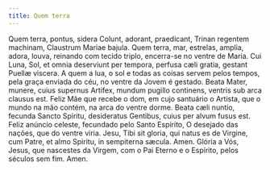 ```yaml
---
title: Quem terra
---
```


<div class="grid grid-cols-2 gap-5">
  <span class="col-6 dropcaps text-justify">
    Quem terra, pontus, sidera Colunt, adorant, praedicant, Trinan regentem
    machinam, Claustrum Mariae bajula.
  </span>
  <span class="col-6 dropcaps text-justify">
    Quem terra, mar, estrelas, amplia, adora, louva, reinando com tecido triplo,
    encerra-se no ventre de Maria.
  </span>
  <span class="col-6 text-justify">
    Cui Luna, Sol, et omnia deserviunt per tempora, perfusa cæli gratia, gestant
    Puellæ viscera.
  </span>
  <span class="col-6 text-justify">
    A quem a lua, o sol e todas as coisas servem pelos tempos, pela graça
    enviada do céu, no ventre da Jovem é gestado.
  </span>
  <span class="col-6 text-justify">
    Beata Mater, munere, cuius supernus Artifex, mundum pugillo continens,
    ventris sub arca clausus est.
  </span>
  <span class="col-6 text-justify">
    Feliz Mãe que recebe o dom, em cujo santuário o Artista, que o mundo na mão
    contém, na arca do ventre dorme.
  </span>
  <span class="col-6 text-justify">
    Beata cæli nuntio, fecunda Sancto Spiritu, desideratus Gentibus, cuius per
    alvum fusus est.
  </span>
  <span class="col-6 text-justify">
    Feliz anúncio celeste, fecundado pelo Santo Espírito, O desejado das nações,
    que do ventre viria.
  </span>
  <span class="col-6 text-justify">
    Jesu, Tibi sit gloria, qui natus es de Virgine, cum Patre, et almo Spiritu,
    in sempiterna sæcula. Amen.
  </span>
  <span class="col-6 text-justify">
    Glória a Vós, Jesus, que nascestes da Virgem, com o Pai Eterno e o Espírito,
    pelos séculos sem fim. Amen.
  </span>
</div>
